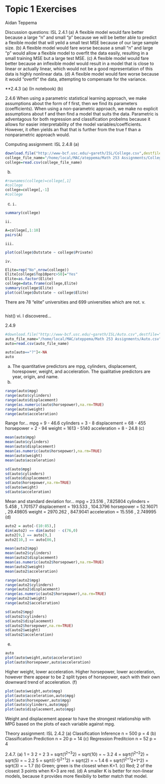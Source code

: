# Topic 1 Exercises
Aidan Teppema

Discussion questions: ISL 
2.4.1
  (a) A flexible model would fare better because a large "n" and small "p" because we will be better able to predict a flexible model that will yeild a small test MSE because of our large sample size.
  (b) A flexible model would fare worse because a small "n" and large "p" would allow a flexible model to overfit the data easily, resulting in a small training MSE but a large test MSE.
  (c) A flexible model would fare better because an inflexible model would result in a model that is close to linear or actually linear, which would not be a good representation of this data is highly nonlinear data.
  (d) A flexible model would fare worse because it would "overfit" the data, attempting to compensate for the variance.
    
**2.4.3
  (a) (In notebook)
  (b) 

2.4.6
  When using a parametric statistical learning approach, we make assumptions about the form of f first, then we find its parameters (coefficients). When using a non-parametric approach, we make no explicit assumptions about f and then find a model that suits the data.
  Parametric is adventagous for both regression and classification probelms because it allows for easier interpretability of the model variables/coefficients. However, it often yields an fhat that is further from the true f than a nonparametric approach would.

Computing assignment: ISL 
2.4.8
  (a)
```r
download.file("http://www-bcf.usc.edu/~gareth/ISL/College.csv",destfile="College.csv")
college_file_name="/home/local/MAC/ateppema/Math 253 Assignments/College.csv"
college=read.csv(college_file_name)
```
  (b)
```r
#rownames(college)=college[,1]
#college
college=college[,-1]
#college
```
  (c)
    i.
```r
summary(college)
```
    ii.
```r
A=college[,1:10]
pairs(A)
```
    iii.
```r
plot(college$Outstate ~ college$Private)
```
    iv.
```r
Elite=rep("No",nrow(college))
Elite[college$Top10perc>50]="Yes"
Elite=as.factor(Elite)
college=data.frame(college,Elite)
summary(college$Elite)
plot(college$Outstate ~ college$Elite)
```
There are 78 "elite" universities and 699 universities which are not.
    v.
```r

```
hist() 
    vi.
I discovered...

2.4.9
```r
#download.file("http://www-bcf.usc.edu/~gareth/ISL/Auto.csv",destfile="Auto.csv")
auto_file_name="/home/local/MAC/ateppema/Math 253 Assignments/Auto.csv"
auto=read.csv(auto_file_name)

auto[auto=="?"]<-NA
auto
```
  (a)
The quantitative predictors are mpg, cylinders, displacement, horespower, weight, and acceleration.
The qualitative predictors are year, origin, and name.
  (b)
```r
range(auto$mpg)
range(auto$cylinders)
range(auto$displacement)
range(as.numeric(auto$horsepower),na.rm=TRUE)
range(auto$weight)
range(auto$acceleration)
```
Range for...
mpg = 9 - 46.6
cylinders = 3 - 8
displacement = 68 - 455
horsepower = 2 - 94
weight = 1613 - 5140
acceleration = 8 - 24.8
  (c)
```r
mean(auto$mpg)
mean(auto$cylinders)
mean(auto$displacement)
mean(as.numeric(auto$horsepower),na.rm=TRUE)
mean(auto$weight)
mean(auto$acceleration)
```

```r
sd(auto$mpg)
sd(auto$cylinders)
sd(auto$displacement)
sd(auto$horsepower,na.rm=TRUE)
sd(auto$weight)
sd(auto$acceleration)
```
Mean and standard deviation for...
mpg = 23.516 , 7.825804
cylinders = 5.458 , 1.701577
displacement = 193.533 , 104.3796
horsepower =  52.16071 , 29.49805
weight = 2970.262 , 847.9041
acceleration = 15.556 , 2.749995
  (d)
```r
auto2 = auto[-(10:85),]
dim(auto2) == dim(auto) - c(76,0)
auto2[9,] == auto[9,]
auto2[10,] == auto[86,]
```

```r
mean(auto2$mpg)
mean(auto2$cylinders)
mean(auto2$displacement)
mean(as.numeric(auto2$horsepower),na.rm=TRUE)
mean(auto2$weight)
mean(auto2$acceleration)
```

```r
range(auto2$mpg)
range(auto2$cylinders)
range(auto2$displacement)
range(as.numeric(auto2$horsepower),na.rm=TRUE)
range(auto2$weight)
range(auto2$acceleration)
```

```r
sd(auto2$mpg)
sd(auto2$cylinders)
sd(auto2$displacement)
sd(auto2$horsepower,na.rm=TRUE)
sd(auto2$weight)
sd(auto2$acceleration)
```
  (e)
```r
auto
plot(auto$weight,auto$acceleration)
plot(auto$horsepower,auto$acceleration)
```
Higher weight, lower acceleration.
Higher horsepower, lower acceleration, however there appear to be 2 split types of horsepower, each with their own downward trend of acceleration.
  (f)
```r
plot(auto$weight,auto$mpg)
plot(auto$acceleration,auto$mpg)
plot(auto$horsepower,auto$mpg)
plot(auto$cylinders,auto$mpg)
plot(auto$displacement,auto$mpg)
```
Weight and displacement appear to have the strongest relationship with MPG based on the plots of each variable against mpg.

Theory assignment: ISL 
2.4.2
  (a) Classification
      Inference
      n = 500
      p = 4
  (b) Classification
      Prediction
      n = 20
      p = 14
  (c) Regression
      Preditcion
      n = 52
      p = 4

2.4.7.
  (a) 1 = 3
      2 = 2
      3 = sqrt(1^2+3^2) = sqrt(10) = ~ 3.2
      4 = sqrt(1^2+2^2) = sqrt(5) = ~ 2.2 
      5 = sqrt((-1)^2+1^2) = sqrt(2) = ~ 1.4 
      6 = sqrt(1^2+1^2+1^2) = sqrt(3) = ~ 1.7 
  (b) Green; green is the closest when K=1. 
  (c) Red; 2 of the closest 3 points when K=3 are red.
  (d) A smaller K is better for non-linear models, because it provides more flexibiliy to better match that model.